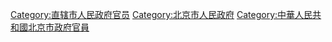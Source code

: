 [[Category:直辖市人民政府官员|Category:直辖市人民政府官员]]
[[Category:北京市人民政府|Category:北京市人民政府]]
[[Category:中華人民共和國北京市政府官員|Category:中華人民共和國北京市政府官員]]